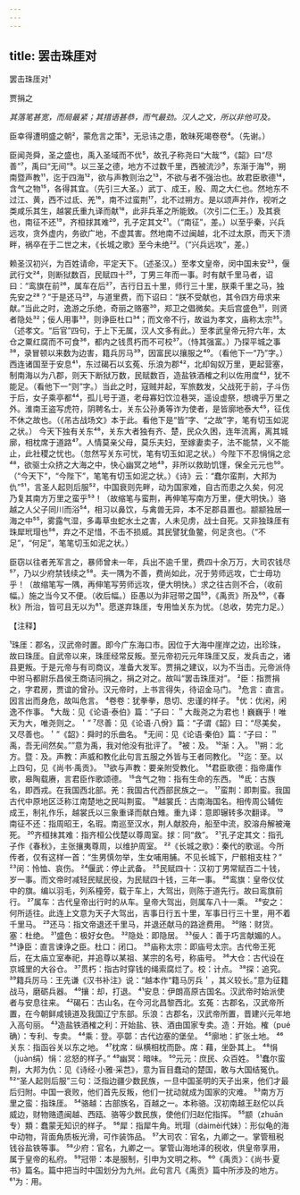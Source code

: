 ```yaml
---
---
---
```

title: 罢击珠厓对
---




罢击珠厓对¹


贾捐之

*其落笔甚宽，而局最紧；其措语甚恭，而气最劲。汉人之文，所以非他可及。*

臣幸得遭明盛之朝²，蒙危言之策³，无忌讳之患，敢昧死竭卷卷⁴。（先谢。）

臣闻尧舜，圣之盛也，禹入圣域而不优⁵，故孔子称尧曰“大哉”⁶，《韶》曰“尽善”⁷，禹曰“无间”⁸。以三圣之德，地方不过数千里，西被流沙⁹，东渐于海¹⁰，朔南暨声教¹¹，迄于四海¹²，欲与声教则治之¹³，不欲与者不强治也。故君臣歌德¹⁴，含气之物¹⁵，各得其宜。（先引三大圣。）武丁、成王，殷、周之大仁也。然地东不过江、黄，西不过氐、羌¹⁶，南不过蛮荆¹⁷，北不过朔方。是以颂声并作，视听之类咸乐其生，越裳氏重九译而献¹⁸，此非兵革之所能致。（次引二仁王。）及其衰也，南征不还¹⁹，齐桓捄其难²⁰，孔子定其文²¹。（“南征”，差。）以至乎秦，兴兵远攻，贪外虚内，务欲广地，不虚其害。然地南不过闽越，北不过太原，而天下溃畔，祸卒在于二世之末，《长城之歌》至今未绝²²。（“兴兵远攻”，差。）

赖圣汉初兴，为百姓请命，平定天下。（述圣汉。）至孝文皇帝，闵中国未安²³，偃武行文²⁴，则断狱数百，民赋四十²⁵，丁男三年而一事。时有献千里马者，诏曰：“鸾旗在前²⁶，属车在后²⁷，吉行日五十里，师行三十里，朕乘千里之马，独先安之²⁸？”于是还马²⁹，与道里费，而下诏曰：“朕不受献也，其令四方毋求来献。”当此之时，逸游之乐绝，奇丽之赂塞³⁰，郑卫之倡微矣。夫后宫盛色³¹，则贤者隐处³²；佞人用事³³，则诤臣杜口³⁴；而文帝不行，故谥为孝文，庙称太宗³⁵。（述孝文。“后官”四句，于上下无属，汉人文多有此。）至孝武皇帝元狩六年，太仓之粟红腐而不可食³⁶，都内之钱贯朽而不可校³⁷。（恃其强富。）乃探平城之事³⁸，录冒顿以来数为边害，籍兵厉马³⁹，因富民以攘服之⁴⁰。（看他下一“乃”字。）西连诸国至于安息⁴¹，东过碣石以玄菟、乐浪为郡⁴²，北却匈奴万里，更起营塞，制南海以为八郡，则天下断狱万数，民赋数百，造盐铁酒榷之利以佐用度⁴³，犹不能足。（看他下一“则”字。）当此之时，寇贼并起，军旅数发，父战死于前，子斗伤于后，女子乘亭都⁴⁴，孤儿号于道，老母寡妇饮泣巷哭，遥设虚祭，想魂乎万里之外。淮南王盗写虎符，阴聘名士，关东公孙勇等诈为使者，是皆廓地泰大⁴⁵，征伐不休之故也。（《吊古战场文》本于此。看他下是“皆”字、“之故”字，笔有切玉如泥之状。）
今天下独有关东⁴⁶，关东大者独有齐、楚，民众久困，连年流离，离其城廓，相枕席于道路⁴⁷。人情莫亲父母，莫乐夫妇，至嫁妻卖子，法不能禁，义不能止，此社稷之忧也。（忽然写关东可忧，笔有切玉如泥之状。）今陛下不忍悁悁之忿⁴⁸，欲驱士众挤之大海之中，快心幽冥之地⁴⁹，非所以救助饥馑，保全元元也⁵⁰。（“今天下”，“今陛下”，笔笔有切玉如泥之状。）《诗》云：“蠢尔蛮荆，大邦为仇”⁵¹，言圣人起则后服⁵²，中国衰则先畔，动为国家难，自古而患之久矣，何况乃复其南方万里之蛮乎⁵³！（故缩笔与蛮荆，再伸笔写南方万里，便大明快。）骆越之人父子同川而浴⁵⁴，相习以鼻饮，与禽兽无异，本不足郡县置也。颛颛独居一海之中⁵⁵，雾露气湿，多毒草虫蛇水土之害，人未见虏，战士自死。又非独珠厓有珠犀玳瑁也⁵⁶，弃之不足惜，不击不损威。其民譬犹鱼鳖，何足贪也。（“不足”，“何足”，笔笔切玉如泥之状。）

臣窃以往者羌军言之，暴师曾未一年，兵出不逾千里，费四十余万万，大司农钱尽⁵⁷，乃以少府禁钱续之⁵⁸。夫一隅为不善，费尚如此，况于劳师远攻，亡士毋功乎！（故缩笔写一隅，再伸笔写劳师远攻，便大明快。）求之往古则不合，（收前幅。）施之当今又不便。（收后幅。）臣愚以为非冠带之国⁵⁹，《禹贡》所及⁶⁰，《春秋》所治，皆可且无以为⁶¹。愿遂弃珠厓，专用恤关东为忧。（总收，势完力足。）

【注释】

¹珠厓：郡名，汉武帝时置。即今广东海口市。因位于大海中崖岸之边，出珍珠，故曰珠厓。自武帝以来，珠厓经常反叛。至元帝初元元年珠厓又反，发兵击之，诸县更叛。于是元帝与有司商议，准备大发军。贾捐之建议，以为不当击。元帝派侍中驸马都尉乐昌侯王商诘问捐之，捐之对之。故叫“罢击珠厓对”。
²臣：指贾捐之，字君房，贾谊的曾孙。汉元帝时，上书言得失，待诏金马门。
³危言：直言。因言出而身危，故叫危言。
⁴卷卷：犹拳拳，恳切、忠谨的样子。
⁵优：优闲，闲逸不作事。
⁶大哉：见《论语·泰伯》篇：“子曰：＂大哉尧之为君也！巍巍乎！唯天为大，唯尧则之。＇”
⁷尽善：见《论语·八佾》篇：“子谓《韶》曰：“尽美矣，又尽善也。＇”《韶》：舜时的乐曲名。
⁸无间：见《论语·秦伯》篇：“子曰：＂禹，吾无间然矣。””意为禹，我对他没有批评了。
⁹被：及。
¹⁰渐：入。
¹¹朔：北方。暨：及。声教：声威和教化此句言五服之外皆与王者同教化。
¹²迄：至。以上四句，见《尚书·禹贡》。
¹³欲与声教：要亲附受教化。
¹⁴君臣歌德：指帝庸作歌，皋陶载赓，言君臣作歌颂德。
¹⁵含气之物：指有生命的东西。
¹⁶氐：古族名，即西戎。在我国西北部。羌：我国古代西部民族之一。
¹⁷蛮荆：即荆蛮。我国古代中原地区泛称江南楚地之民叫荆蛮。
¹⁸越裳氏：古南海国名。相传周公辅佐成王，制礼作乐，越裳氏以三象重译而献白雉。重九译：意即辗转多次翻译。
¹⁹南征不还：指周昭王，名瑕。南巡至汉水，荆人献胶舟，船至中流，胶溶舟解被淹死。
²⁰齐桓抹其难：指齐桓公伐楚以尊周室。捄：同“救”。
²¹孔子定其文：指孔子作《春秋》，主张攘夷尊周，以维护周室。
²²《长城之歌》：秦代的歌谣。今所传者，仅有这样一首：“生男慎勿举，生女哺用脯。不见长城下，尸骸相支柱？”
²³闵：怜恤、哀伤。
²⁴偃武：停止武备。
²⁵民赋四十：汉初丁男常赋百二十钱，岁一事。而文帝时减轻民赋民役，为民赋四十钱，三年一事。
²⁶鸾旗：皇帝仪仗中的旗。编以羽毛，列系橦旁，载于车上，大驾出，则陈于道先行。故曰鸾旗前行。
²⁷属车：古代皇帝出行时的从车。皇帝大驾出，则属车八十一乘。
²⁸安之：何所适往。此连上文意为天子大驾出，吉事日行五十里，军事日行三十里，用不着千里马。
²⁹还马：指文帝退还千里马，并退还献马的路途费用。
³⁰赂：财货。塞：杜绝。
³¹盛色：极好女色。
³²隐处：即隐居。
³³佞人：善于巧言献媚的人。
³⁴诤臣：直言谏诤之臣。杜口：闭口。
³⁵庙称太宗：即庙号太宗。古代帝王死后，在太庙立室奉祀，并追尊以某祖、某宗的名号，称庙号。
³⁶大仓：古代设在京城里的大谷仓。
³⁷贯朽：指古时穿钱的绳索腐烂了。校：计点。
³⁸探：追究。
³⁹籍兵厉马：王先谦《汉书补注》说：“越本作“籍马厉兵＇，其义较长。”意为征籍战马，磨砺兵器。
⁴⁰攘：却，打退。
⁴¹安息：伊朗高原古国名。汉武帝时始派使者与安息往来。
⁴²碣石：古山名，在今河北昌黎西北。玄菟：古郡名，汉武帝所置，在今朝鲜咸镜道及我国辽宁东部。乐浪：古郡名，汉武帝所置，晋建兴元年地入高句丽。
⁴³造盐铁酒榷之利：开始盐、铁、酒由国家专卖。造：开始。榷（pué确）：专利、专卖。
⁴⁴乘：登。亭鄣：古代边塞的堡垒。
⁴⁵廓地：扩张土地。
⁴⁶关东：指函谷关以东之地。
⁴⁷枕席：纵横相枕而卧。席：藉，坐卧其上。
⁴⁸悁（juàn绢）悁：忿怒的样子。”
⁴⁹幽冥：暗味。
⁵⁰元元：庶民、众百姓。
⁵¹蠢尔蛮荆，大邦为仇：见《诗经·小雅·采芑》，意为盲目蠢动的楚国，敢与大国结冤仇。
⁵²“圣人起则后服”三句：泛指边疆少数民族，一旦中国圣明的天子出来，他们才最后归附。中国一衰败，他们首先反叛，他们一扰动就成为国家的灾难。
⁵³南方万里之蛮：指珠厓。
⁵⁴骆越：古部族名，百越之一。本称骆。汉初南越王赵佗以兵威边，财物赂遗闽越、西瓯、骆等少数民族，使他们归赵佗指挥。
⁵⁵颛（zhuān专）類：蠢蒙无知识的样子。
⁵⁶犀：指犀牛角。玳瑁（dàimèi代妹）：形似龟的海中动物，背面角质板光滑，可作装饰品。
⁵⁷大司农：官名，九卿之一。掌管租税钱谷盐铁等事。
⁵⁸少府：官名，九卿之一。掌管山海地泽的税收，供皇帝享用，属于皇帝的私府。
⁵⁹冠带：本是服制，引申为文明之称。
⁶⁰《禹贡》：《尚书·夏书》篇名。篇中把当时中国划分为九州。此句言凡《禹贡》篇中所涉及的地方。
⁶¹为：用。